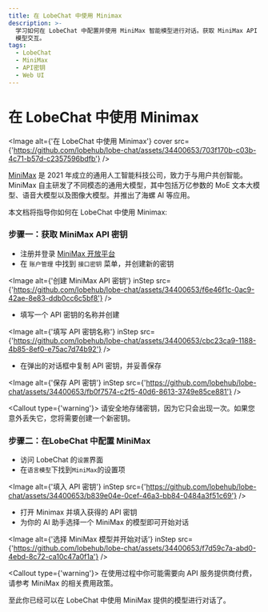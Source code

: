 ```yaml
---
title: 在 LobeChat 中使用 Minimax
description: >-
  学习如何在 LobeChat 中配置并使用 MiniMax 智能模型进行对话。获取 MiniMax API 密钥、配置步骤详解，开始与 MiniMax
  模型交互。
tags:
  - LobeChat
  - MiniMax
  - API密钥
  - Web UI
---
```


# 在 LobeChat 中使用 Minimax

<Image
  alt={'在 LobeChat 中使用 Minimax'}
  cover
  src={'https://github.com/lobehub/lobe-chat/assets/34400653/703f170b-c03b-4c71-b57d-c2357596bdfb'}
/>

[MiniMax](https://www.minimaxi.com/) 是 2021 年成立的通用人工智能科技公司，致力于与用户共创智能。MiniMax 自主研发了不同模态的通用大模型，其中包括万亿参数的 MoE 文本大模型、语音大模型以及图像大模型。并推出了海螺 AI 等应用。

本文档将指导你如何在 LobeChat 中使用 Minimax:

<Steps>

### 步骤一：获取 MiniMax API 密钥

- 注册并登录 [MiniMax 开放平台](https://www.minimaxi.com/platform)
- 在 `账户管理` 中找到 `接口密钥` 菜单，并创建新的密钥

<Image
  alt={'创建 MiniMax API 密钥'}
  inStep
  src={'https://github.com/lobehub/lobe-chat/assets/34400653/f6e46f1c-0ac9-42ae-8e83-ddb0cc6c5bf8'}
/>

- 填写一个 API 密钥的名称并创建

<Image
  alt={'填写 API 密钥名称'}
  inStep
  src={'https://github.com/lobehub/lobe-chat/assets/34400653/cbc23ca9-1188-4b85-8ef0-e75ac7d74b92'}
/>

- 在弹出的对话框中复制 API 密钥，并妥善保存

<Image
  alt={'保存 API 密钥'}
  inStep
  src={'https://github.com/lobehub/lobe-chat/assets/34400653/fb0f7574-c2f5-40d6-8613-3749e85ce881'}
/>

<Callout type={'warning'}>
  请安全地存储密钥，因为它只会出现一次。如果您意外丢失它，您将需要创建一个新密钥。
</Callout>

### 步骤二：在LobeChat 中配置 MiniMax

- 访问 LobeChat 的`设置`界面
- 在`语言模型`下找到`MiniMax`的设置项

<Image
  alt={'填入 API 密钥'}
  inStep
  src={'https://github.com/lobehub/lobe-chat/assets/34400653/b839e04e-0cef-46a3-bb84-0484a3f51c69'}
/>

- 打开 Minimax 并填入获得的 API 密钥
- 为你的 AI 助手选择一个 MiniMax 的模型即可开始对话

<Image
  alt={'选择 MiniMax 模型并开始对话'}
  inStep
  src={'https://github.com/lobehub/lobe-chat/assets/34400653/f7d59c7a-abd0-4ebd-8c72-ca10c47a0f1a'}
/>

<Callout type={'warning'}>
  在使用过程中你可能需要向 API 服务提供商付费，请参考 MiniMax 的相关费用政策。
</Callout>

</Steps>

至此你已经可以在 LobeChat 中使用 MiniMax 提供的模型进行对话了。
